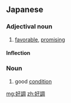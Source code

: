 ==Japanese==
{{ja-kanjitab|こう|ちょう|yomi=on}}

===Adjectival noun===
{{ja-adj|infl=な|こうちょう}}

# [[favorable]], [[promising]]

====Inflection====
{{ja-na|こうちょう}}

===Noun===
{{ja-noun|こうちょう}}

# good [[condition]]

[[mg:好調]]
[[zh:好調]]
